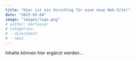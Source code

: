 ```yaml
---
title: "Hier ist ein Vorschlag für eine neue Web-Site!"
date: "2023-03-04"
image: "images/logo.png"
# author: Verfasser
# categories:
# - divestment
# - news
---
```


Inhalte können hier ergänzt werden...
